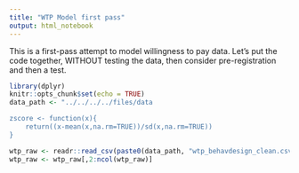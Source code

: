 ```yaml
---
title: "WTP Model first pass"
output: html_notebook
---
```


This is a first-pass attempt to model willingness to pay data. Let's put the code together, WITHOUT testing the data, then consider pre-registration and then a test.



```r
library(dplyr)
knitr::opts_chunk$set(echo = TRUE)
data_path <- "../../../../files/data

zscore <- function(x){
    return((x-mean(x,na.rm=TRUE))/sd(x,na.rm=TRUE))
}
```



```r
wtp_raw <- readr::read_csv(paste0(data_path, "wtp_behavdesign_clean.csv"))
wtp_raw <- wtp_raw[,2:ncol(wtp_raw)]
```
